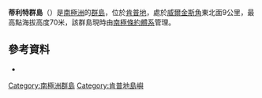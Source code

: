 {{coord|67|11|S|59|27|E|display=title}}

'''蒂利特群島'''（{{lang-en|Tillett Islands}}）是[[南極洲|南極洲]]的[[群島|群島]]，位於[[肯普地|肯普地]]，處於[[威爾金斯角|威爾金斯角]]東北面9公里，最高點海拔高度70米，該群島現時由[[南極條約體系|南極條約體系]]管理。

==參考資料==
*{{usgs-gazetteer}}

{{DEFAULTSORT:Tillett Islands}}
[[Category:南極洲群島|Category:南極洲群島]]
[[Category:肯普地島嶼|Category:肯普地島嶼]]


{{KempLand-geo-stub}}